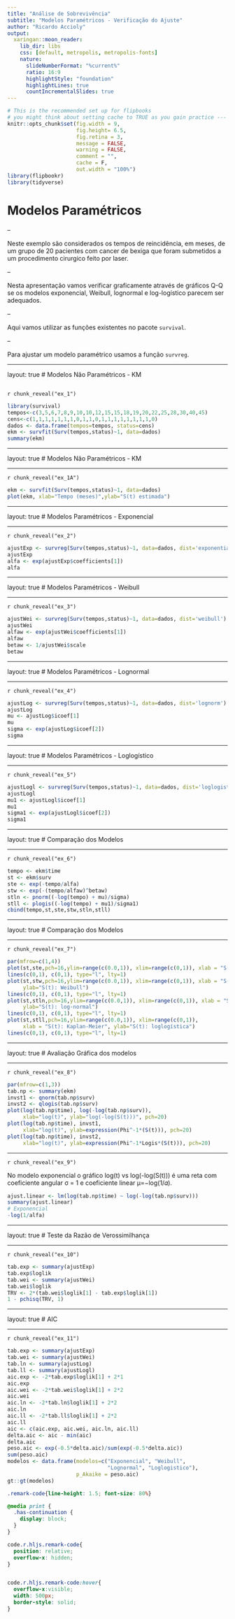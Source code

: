 ```yaml
---
title: "Análise de Sobrevivência"
subtitle: "Modelos Paramétricos - Verificação do Ajuste"
author: "Ricardo Accioly"
output:
  xaringan::moon_reader:
    lib_dir: libs
    css: [default, metropolis, metropolis-fonts]
    nature:
      slideNumberFormat: "%current%"
      ratio: 16:9
      highlightStyle: "foundation"
      highlightLines: true
      countIncrementalSlides: true
---
```



```r
# This is the recommended set up for flipbooks
# you might think about setting cache to TRUE as you gain practice --- building flipbooks from scratch can be time consuming
knitr::opts_chunk$set(fig.width = 9, 
                      fig.height= 6.5,  
                      fig.retina = 3, 
                      message = FALSE, 
                      warning = FALSE, 
                      comment = "", 
                      cache = F, 
                      out.width = "100%")
library(flipbookr)
library(tidyverse)
```


# Modelos Paramétricos

--

Neste exemplo são considerados os tempos de reincidência, em meses, de um grupo de 20 pacientes com cancer de bexiga que foram submetidos a um procedimento cirurgico feito por laser. 

-- 

Nesta apresentação vamos verificar graficamente  através de gráficos Q-Q se os modelos exponencial, Weibull, lognormal e log-logístico parecem ser adequados. 

--

Aqui vamos utilizar as funções existentes no pacote `survival`. 

--

Para ajustar um modelo paramétrico usamos a função `survreg`.

---

layout: true
# Modelos Não Paramétricos - KM


<!-- get a flipbook version of the my_cars code chunk - pauses are where parentheses are balanced -->
---

`r chunk_reveal("ex_1")`

```r
library(survival)
tempos<-c(3,5,6,7,8,9,10,10,12,15,15,18,19,20,22,25,28,30,40,45)
cens<-c(1,1,1,1,1,1,1,0,1,1,0,1,1,1,1,1,1,1,1,0)
dados <- data.frame(tempos=tempos, status=cens)
ekm <- survfit(Surv(tempos,status)~1, data=dados)
summary(ekm)
```

---

layout: true
# Modelos Não Paramétricos - KM

---

`r chunk_reveal("ex_1A")`

```r
ekm <- survfit(Surv(tempos,status)~1, data=dados)
plot(ekm, xlab="Tempo (meses)",ylab="S(t) estimada")
```

---

layout: true
# Modelos Paramétricos - Exponencial

---

`r chunk_reveal("ex_2")`

```r
ajustExp <- survreg(Surv(tempos,status)~1, data=dados, dist='exponential')
ajustExp
alfa <- exp(ajustExp$coefficients[1])
alfa
```

---

layout: true
# Modelos Paramétricos - Weibull

---

`r chunk_reveal("ex_3")`

```r
ajustWei <- survreg(Surv(tempos,status)~1, data=dados, dist='weibull')
ajustWei
alfaw <- exp(ajustWei$coefficients[1])
alfaw
betaw <- 1/ajustWei$scale
betaw
```


---

layout: true
# Modelos Paramétricos - Lognormal

---

`r chunk_reveal("ex_4")`

```r
ajustLog <- survreg(Surv(tempos,status)~1, data=dados, dist='lognorm')
ajustLog
mu <- ajustLog$icoef[1]
mu
sigma <- exp(ajustLog$icoef[2])
sigma
```

---

layout: true
# Modelos Paramétricos - Loglogístico

---

`r chunk_reveal("ex_5")`

```r
ajustLogl <- survreg(Surv(tempos,status)~1, data=dados, dist='loglogistic')
ajustLogl
mu1 <- ajustLogl$icoef[1]
mu1
sigma1 <- exp(ajustLogl$icoef[2])
sigma1
```

---

layout: true
# Comparação dos Modelos 

---

`r chunk_reveal("ex_6")`

```r
tempo <- ekm$time
st <- ekm$surv
ste <- exp(-tempo/alfa)
stw <- exp(-(tempo/alfaw)^betaw)
stln <- pnorm((-log(tempo) + mu)/sigma)
stll <- plogis((-log(tempo) + mu1)/sigma1)
cbind(tempo,st,ste,stw,stln,stll)
```

---

layout: true
#  Comparação dos Modelos  

---

`r chunk_reveal("ex_7")`

```r
par(mfrow=c(1,4))
plot(st,ste,pch=16,ylim=range(c(0.0,1)), xlim=range(c(0,1)), xlab = "S(t): Kaplan-Meier", ylab="S(t): exponencial")
lines(c(0,1), c(0,1), type="l", lty=1)
plot(st,stw,pch=16,ylim=range(c(0.0,1)), xlim=range(c(0,1)), xlab = "S(t): Kaplan-Meier",
     ylab="S(t): Weibull")
lines(c(0,1), c(0,1), type="l", lty=1)
plot(st,stln,pch=16,ylim=range(c(0.0,1)), xlim=range(c(0,1)), xlab = "S(t): Kaplan-Meier",
     ylab="S(t): log-normal")
lines(c(0,1), c(0,1), type="l", lty=1)
plot(st,stll,pch=16,ylim=range(c(0.0,1)), xlim=range(c(0,1)), 
     xlab = "S(t): Kaplan-Meier", ylab="S(t): loglogística")
lines(c(0,1), c(0,1), type="l", lty=1)
```

---

layout: true
#  Avaliação Gráfica dos modelos 

---

`r chunk_reveal("ex_8")`

```r
par(mfrow=c(1,3))
tab.np <- summary(ekm)
invst1 <- qnorm(tab.np$surv)
invst2 <- qlogis(tab.np$surv) 
plot(log(tab.np$time), log(-log(tab.np$surv)),
     xlab="log(t)", ylab="log(-log(S(t)))", pch=20)
plot(log(tab.np$time), invst1,
     xlab="log(t)", ylab=expression(Phi^-1*(S(t))), pch=20)
plot(log(tab.np$time), invst2,
     xlab="log(t)", ylab=expression(Phi^-1*Logis*(S(t))), pch=20)
```

---

`r chunk_reveal("ex_9")`

No modelo exponencial o gráfico log(t) vs log(-log(S(t))) é uma reta com coeficiente angular σ = 1 e coeficiente linear µ=−log⁡(1/𝛼).


```r
ajust.linear <- lm(log(tab.np$time) ~ log(-log(tab.np$surv)))
summary(ajust.linear)
# Exponencial
-log(1/alfa)

```

---

layout: true
#  Teste da Razão de Verossimilhança 

---

`r chunk_reveal("ex_10")`

```r
tab.exp <- summary(ajustExp)
tab.exp$loglik
tab.wei <- summary(ajustWei)
tab.wei$loglik
TRV <- 2*(tab.wei$loglik[1] - tab.exp$loglik[1])
1 - pchisq(TRV, 1)
```


---

layout: true
#  AIC 

---

`r chunk_reveal("ex_11")`

```r
tab.exp <- summary(ajustExp)
tab.wei <- summary(ajustWei)
tab.ln <- summary(ajustLog)
tab.ll <- summary(ajustLogl)
aic.exp <- -2*tab.exp$loglik[1] + 2*1
aic.exp
aic.wei <- -2*tab.wei$loglik[1] + 2*2
aic.wei
aic.ln <- -2*tab.ln$loglik[1] + 2*2
aic.ln
aic.ll <- -2*tab.ll$loglik[1] + 2*2
aic.ll
aic <- c(aic.exp, aic.wei, aic.ln, aic.ll)
delta.aic <- aic - min(aic)
delta.aic
peso.aic <- exp(-0.5*delta.aic)/sum(exp(-0.5*delta.aic))
sum(peso.aic)
modelos <- data.frame(modelos=c("Exponencial", "Weibull",
                                "Lognormal", "Loglogistico"),
                      p_Akaike = peso.aic)
gt::gt(modelos)

```




<!-- adjust font size in this css code chunk, currently 80 -->

```css
.remark-code{line-height: 1.5; font-size: 80%}

@media print {
  .has-continuation {
    display: block;
  }
}

code.r.hljs.remark-code{
  position: relative;
  overflow-x: hidden;
}


code.r.hljs.remark-code:hover{
  overflow-x:visible;
  width: 500px;
  border-style: solid;
}
```



